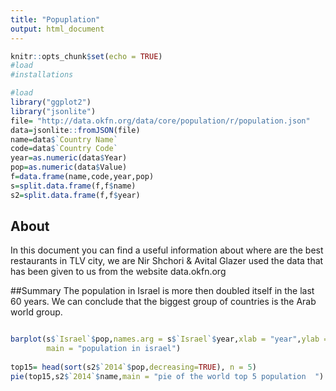 ```yaml
---
title: "Popuplation"
output: html_document
---
```


```r
knitr::opts_chunk$set(echo = TRUE)
#load
#installations

#load
library("ggplot2")
library("jsonlite")
file= "http://data.okfn.org/data/core/population/r/population.json"
data=jsonlite::fromJSON(file)
name=data$`Country Name`
code=data$`Country Code`
year=as.numeric(data$Year)
pop=as.numeric(data$Value)
f=data.frame(name,code,year,pop)
s=split.data.frame(f,f$name)
s2=split.data.frame(f,f$year)

```

## About
In this document you can find a useful information about where are the best restaurants in TLV city,
we are Nir Shchori & Avital Glazer used the data that has been given to us from the website  data.okfn.org 

##Summary
The population in Israel is more then doubled itself in the last 60 years.
We can conclude that the biggest group of countries is the Arab world group. 

```r

```


```r
barplot(s$`Israel`$pop,names.arg = s$`Israel`$year,xlab = "year",ylab = "population",col = "blue",
        main = "population in israel")
  
top15= head(sort(s2$`2014`$pop,decreasing=TRUE), n = 5)
pie(top15,s2$`2014`$name,main = "pie of the world top 5 population  ")


```


